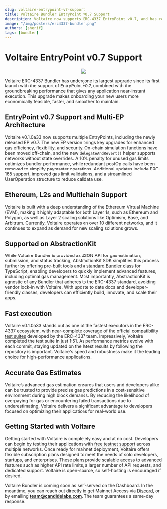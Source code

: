 ```yaml
---
slug: voltaire-entrypoint-v7-support
title: Voltaire Bundler EntryPoint v0.7 Support 
description: Voltaire now supports ERC-4337 EntryPoint v0.7, and has received a significant performance boost  
image: "/img/posters/erc4337-bundler.png"
authors: [sherif]
tags: [bundler]
---
```


# Voltaire EntryPoint v0.7 Support

<p align="center">
  <img src="/img/posters/erc4337-bundler.png" />
</p>

Voltaire ERC-4337 Bundler has undergone its largest upgrade since its first launch with the support of EntryPoint v0.7, combined with the groundbreaking performance that gives any application near-instant execution. This upgrade makes onboarding your new users more economically feasible, faster, and smoother to maintain. 

## EntryPoint v0.7 Support and Multi-EP Architecture

Voltaire v0.1.0a33 now supports multiple EntryPoints, including the newly released EP v0.7. The new EP version brings key upgrades for enhanced gas efficiency, flexibility, and security. On-chain simulation functions have been moved off-chain, and the new `delegateAndRevert()` helper supports networks without state overrides. A 10% penalty for unused gas limits optimizes bundler performance, while redundant postOp calls have been removed to simplify paymaster operations. Additional updates include ERC-165 support, improved gas limit validations, and a streamlined UserOperation structure to reduce calldata use. 

## Ethereum, L2s and Multichain Support

Voltaire is built with a deep understanding of the Ethereum Virtual Machine (EVM), making it highly adaptable for both Layer 1s, such as Ethereum and Polygon, as well as Layer 2 scaling solutions like Optimism, Base, and Arbitrum. Currently, Voltaire operates on over 10 different networks, and it continues to expand as demand for new scaling solutions grows.

## Supported on AbstractionKit

While Voltaire Bundler is provided as JSON API for gas estimation, submission, and status tracking, AbstractionKit SDK simplifies this process further by offering pre-built tools and a [standard Bundler class](https://docs.candide.dev/wallet/abstractionkit/bundler/) for TypeScript, enabling developers to quickly implement advanced features, including optimal gas management. Most importantly, AbstractionKit is agnostic of any Bundler that adheres to the ERC-4337 standard, avoiding vendor lock-in with Voltaire. With update to date docs and developer-friendly classes, developers can efficiently build, innovate, and scale their apps.

## Fast execution

Voltaire v0.1.0a33 stands out as one of the fastest executors in the ERC-4337 ecosystem, with near-complete coverage of the official [compatibility test suites](https://github.com/eth-infinitism/bundler-test-executor) developed by the ERC-4337 team. Impressively, Voltaire completed the test suite in just 1:51. As performance metrics evolve with each commit, staying updated on the latest results by following the repository is important. Voltaire's speed and robustness make it the leading choice for high-performance applications.

## **Accurate Gas Estimates**

Voltaire’s advanced gas estimation ensures that users and developers alike can be trusted to provide precise gas predictions in a cost-sensitive environment during high block demands. By reducing the likelihood of overpaying for gas or encountering failed transactions due to underestimating, Voltaire delivers a significant advantage to developers focused on optimizing their applications for real-world use.

## Getting Started with Voltaire

Getting started with Voltaire is completely easy and at no cost. Developers can begin by testing their applications with [free testnet support](/wallet/bundler/rpc-endpoints/) across multiple networks. Once ready for mainnet deployment, Voltaire offers flexible subscription plans designed to meet the needs of solo developers, startups, and enterprises. These plans provide scalable access to advanced features such as higher API rate limits, a larger number of API requests, and dedicated support. Voltaire is open-source, so self-hosting is encouraged if desired. 

Voltaire Bundler is coming soon as self-served on the Dashboard. In the meantime, you can reach out directly to get Mainnet Access via [Discord](https://discord.gg/8q2H6BEJuf), or by emailing [**team@candidelabs.com**](mailto:team@candidelabs.com). The team guarantees a same-day response.

 

